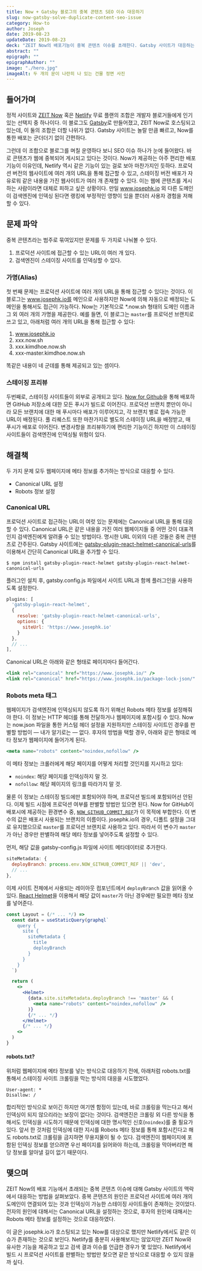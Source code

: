 ```yaml
---
title: Now + Gatsby 블로그의 중복 콘텐츠 SEO 이슈 대응하기
slug: now-gatsby-solve-duplicate-content-seo-issue
category: How-to
author: Joseph
date: 2019-08-23
updateDate: 2019-08-23
deck: "ZEIT Now의 배포기능이 중복 콘텐츠 이슈를 초래한다. Gatsby 사이트가 대응하는 방법을 정리했다."
abstract: ""
epigraph: ""
epigraphAuthor: ""
image: "./hero.jpg"
imageAlt: 두 개의 문이 나란히 나 있는 건물 정면 사진
---
```


## 들어가며

정적 사이트와 [ZEIT Now](https://zeit.co/home) 혹은 [Netlify](https://www.netlify.com/) 무료 플랜의 조합은 개발자 블로거들에게 인기 있는 선택지 중 하나이다. 이 블로그도 [Gatsby](https://www.gatsbyjs.org)로 만들어졌고, ZEIT Now로 호스팅되고 있는데, 이 둘의 조합은 더할 나위가 없다. Gatsby 사이트는 놀랄 만큼 빠르고, Now를 통한 배포는 군더더기 없이 간편하다.

그런데 이 조합으로 블로그를 며칠 운영하다 보니 SEO 이슈 하나가 눈에 들어왔다. 바로 콘텐츠가 웹에 중복되어 게시되고 있다는 것이다. Now가 제공하는 아주 편리한 배포 기능이 이유인데, Netlify 역시 같은 기능이 있는 걸로 보아 마찬가지인 듯하다. 프로덕션 버전의 웹사이트에 여러 개의 URL을 통해 접근할 수 있고, 스테이징 버전 배포가 자유로워 같은 내용을 가진 웹사이트가 여러 개 존재할 수 있다. 이는 웹에 콘텐츠를 게시하는 사람이라면 대체로 피하고 싶은 상황이다. 만일 www.josephk.io 외 다른 도메인이 검색엔진에 인덱싱 된다면 랭킹에 부정적인 영향이 있을 뿐더러 사용자 경험을 저해할 수 있다.

## 문제 파악

중복 콘텐츠라는 범주로 묶여있지만 문제를 두 가지로 나눠볼 수 있다.

1. 프로덕션 사이트에 접근할 수 있는 URL이 여러 개 있다.
2. 검색엔진이 스테이징 사이트를 인덱싱할 수 있다.

### 가명(Alias)

첫 번째 문제는 프로덕션 사이트에 여러 개의 URL을 통해 접근할 수 있다는 것이다. 이 블로그는 www.josephk.io를 메인으로 사용하지만 Now에 의해 자동으로 배정되는 도메인을 통해서도 접근이 가능하다. Now는 기본적으로 *.now.sh 형태의 도메인 이름과 그 외 여러 개의 가명을 제공한다. 예를 들면, 이 블로그는 `master`를 프로덕션 브랜치로 쓰고 있고, 아래처럼 여러 개의 URL을 통해 접근할 수 있다:

1. www.josephk.io
2. xxx.now.sh
3. xxx.kimdhoe.now.sh
4. xxx-master.kimdhoe.now.sh

똑같은 내용이 네 군데를 통해 제공되고 있는 셈이다.

### 스테이징 프리뷰

두번째로, 스테이징 사이트들이 외부로 공개되고 있다. [Now for Github](https://zeit.co/github)을 통해 배포하면 GitHub 저장소에 대한 모든 푸시가 빌드로 이어진다. 프로덕션 브랜치 뿐만이 아니라 모든 브랜치에 대한 매 푸시마다 배포가 이루어지고, 각 브랜치 별로 접속 가능한 URL이 배정된다. 풀 리퀘스트 또한 마찬가지로 별도의 스테이징 URL을 배정받고, 매 푸시가 배포로 이어진다. 변경사항을 프리뷰하기에 편리한 기능이긴 하지만 이 스테이징 사이트들이 검색엔진에 인덱싱될 위험이 있다.

## 해결책

두 가지 문제 모두 웹페이지에  메타 정보를 추가하는 방식으로 대응할 수 있다.

* Canonical URL 설정
* Robots 정보 설정

### Canonical URL

프로덕션 사이트로 접근하는 URL이 여럿 있는 문제에는 Canonical URL을 통해 대응할 수 있다. Canonical URL은 같은 내용을 가진 여러 웹페이지들 중 어떤 것이 대표격인지 검색엔진에게 알려줄 수 있는 방법이다. 명시한 URL 이외의 다른 것들은 중복 콘텐츠로 간주된다.
Gatsby 사이트에는 [gatsby-plugin-react-helmet-canonical-urls](https://github.com/NickCis/gatsby-plugin-react-helmet-canonical-urls#readme)를 이용해서 간단히 Canonical URL을 추가할 수 있다.

```shell
$ npm install gatsby-plugin-react-helmet gatsby-plugin-react-helmet-canonical-urls
```

플러그인 설치 후, gatsby.config.js 파일에서 사이트 URL과 함께 플러그인을 사용하도록 설정한다.

```js
plugins: [
  'gatsby-plugin-react-helmet',
  {
    resolve: 'gatsby-plugin-react-helmet-canonical-urls',
    options: {
      siteUrl: 'https://www.josephk.io'
    }
  },
  // ...
],
```

Canonical URL은 아래와 같은 형태로 페이지마다 들어간다.

```jsx
<link rel="canonical" href="https://www.josephk.io/" />
<link rel="canonical" href="https://www.josephk.io/package-lock-json/" />
```

### Robots meta 태그

웹페이지가 검색엔진에 인덱싱되지 않도록 하기 위해선 Robots 메타 정보를 설정해줘야 한다. 이 정보는 HTTP 헤더를 통해 전달하거나 웹페이지에 포함시킬 수 있다. Now는 now.json 파일을 통한 커스텀 헤더 설정을 지원하지만 스테이징 사이트인 경우를 판별할 방법이 — 내가 알기로는 — 없다. 후자의 방법을 택할 경우, 아래와 같은 형태로 메타 정보가 웹페이지에 들어가게 된다.

```jsx
<meta name="robots" content="noindex,nofollow" />
```

이 메타 정보는 크롤러에게 해당 페이지를 어떻게 처리할 것인지를 지시하고 있다:

* `noindex`: 해당 페이지를 인덱싱하지 말 것.
* `nofollow`: 해당 페이지의 링크를 따라가지 말 것.

물론 이 정보는 스테이징 빌드에만 포함되어야 하며, 프로덕션 빌드에 포함되어선 안된다. 이제 빌드 시점에 프로덕션 여부를 판별할 방법만 있으면 된다. Now for GitHub이 배포시에 제공하는 환경변수 중, [`NOW_GITHUB_COMMIT_REF`](https://zeit.co/docs/v2/advanced/now-for-github#included-environment-variables)가 이 목적에 부합한다. 이 변수의 값은 배포시 사용되는 브랜치의 이름이다. josephk.io의 경우, 디폴트 설정을 그대로 유지했으므로 `master`를 프로덕션 브랜치로 사용하고 있다. 따라서 이 변수가 `master`가 아닌 경우만 판별하여 해당 메타 정보를 넣어주도록 설정할 수 있다.

먼저, 해당 값을 gatsby-config.js 파일에 사이트 메타데이터로 추가한다.

```js
siteMetadata: {
  deployBranch: process.env.NOW_GITHUB_COMMIT_REF || 'dev',
  // ...
},
```

이제 사이트 전체에서 사용되는 레이아웃 컴포넌트에서 `deployBranch` 값을 읽어올 수 있다. [React Helmet](https://github.com/nfl/react-helmet)을 이용해서 해당 값이 `master`가 아닌 경우에만 필요한 메타 정보를 넣어준다.

```jsx
const Layout = (/* ... */) =>
  const data = useStaticQuery(graphql`
    query {
      site {
        siteMetadata {
          title
          deployBranch
        }
      }
    }
  `)

  return (
    <>
      <Helmet>
        {data.site.siteMetadata.deployBranch !== 'master' && (
          <meta name="robots" content="noindex,nofollow" />
        )}
        {/* ... */}
      </Helmet>
      {/* ... */}
    <>
  )
}
```

#### robots.txt?

위처럼 웹페이지에 메타 정보를 넣는 방식으로 대응하기 전에, 아래처럼 robots.txt를 통해서 스테이징 사이트 크롤링을 막는 방식의 대응을 시도했었다.

```
User-agent: *
Disallow: /
```

합리적인 방식으로 보이긴 하지만 여기엔 함정이 있는데, 바로 크롤링을 막는다고 해서 인덱싱이 되지 않으리라는 보장이 없다는 것이다. 검색엔진은 크롤링 외 다른 방식을 통해서도 인덱싱을 시도하기 때문에 인덱싱에 대한 명시적인 신호(`noindex`)를 줄 필요가 있다. 앞서 한 것처럼 인덱싱에 대한 지시를 Robots 메타 정보를 통해 포함시킨다고 해도 robots.txt로 크롤링을 금지하면 무용지물이 될 수 있다. 검색엔진이 웹페이지에 포함된 인덱싱 정보를 얻으려면 우선 페이지를 읽어와야 하는데, 크롤링을 막아버리면 해당 정보를 알아낼 길이 없기 때문이다.

## 맺으며

ZEIT Now의 배포 기능에서 초래되는 중복 콘텐츠 이슈에 대해 Gatsby 사이트의 맥락에서 대응하는 방법을 살펴보았다. 중복 콘텐츠의 원인은 프로덕션 사이트에 여러 개의 도메인이 연결되어 있는 것과 인덱싱이 가능한 스테이징 사이트들이 존재하는 것이었다. 전자의 원인에 대해서는 Canonical URL을 설정하는 것으로, 후자의 원인에 대해서는 Robots 메타 정보를 설정하는 것으로 대응하였다.

이 글은 josephk.io가 호스팅되고 있는 Now를 대상으로 했지만 Netlify에서도 같은 이슈가 존재하는 것으로 보인다. Netlify를 충분히 사용해보지는 않았지만 ZEIT Now와 유사한 기능을 제공하고 있고 검색 결과 이슈를 언급한 경우가 몇 있었다. Netlify에서 빌드 시 프로덕션 사이트를 판별하는 방법만 찾으면 같은 방식으로 대응할 수 있지 않을까 싶다.